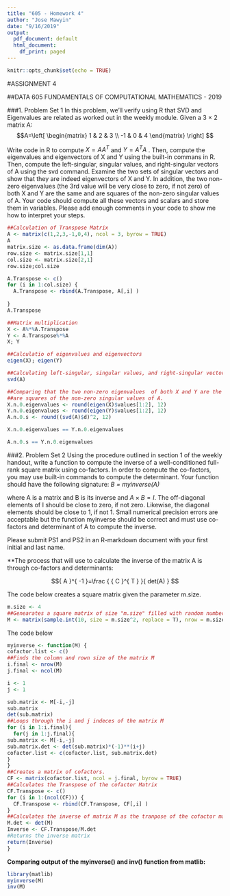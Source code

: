 ```yaml
---
title: "605 - Homework 4"
author: "Jose Mawyin"
date: "9/16/2019"
output:
  pdf_document: default
  html_document:
    df_print: paged
---
```


```r
knitr::opts_chunk$set(echo = TRUE)
```

#ASSIGNMENT 4

##DATA 605 FUNDAMENTALS OF COMPUTATIONAL MATHEMATICS - 2019

###1. Problem Set 1
In this problem, we’ll verify using R that SVD and Eigenvalues are related as worked
out in the weekly module. Given a 3 × 2 matrix A:
$$A=\left[ \begin{matrix} 1 & 2 & 3 \\ -1 & 0 & 4 \end{matrix} \right] $$



Write code in R to compute $X=A{ A }^{ T }$ and $Y={ A }^{ T }A$ . Then, compute the eigenvalues and eigenvectors of X and Y using the built-in commans in R.
Then, compute the left-singular, singular values, and right-singular vectors of A using the svd command. Examine the two sets of singular vectors and show that they are indeed eigenvectors of X and Y. In addition, the two non-zero eigenvalues (the 3rd value will be very close to zero, if not zero) of both X and Y are the same and are squares of the non-zero singular values of A.
Your code should compute all these vectors and scalars and store them in variables. Please add enough comments in your code to show me how to interpret your steps.

```r
##Calculation of Transpose Matrix
A <- matrix(c(1,2,3,-1,0,4), ncol = 3, byrow = TRUE)
A
matrix.size <- as.data.frame(dim(A))
row.size <- matrix.size[1,1]
col.size <- matrix.size[2,1]
row.size;col.size

A.Transpose <- c()
for (i in 1:col.size) {
  A.Transpose <- rbind(A.Transpose, A[,i] )
  
}
A.Transpose
```

```r
##Matrix multiplication
X <- A%*%A.Transpose
Y <- A.Transpose%*%A
X; Y
```



```r
##Calculatio of eigenvalues and eigenvectors
eigen(X); eigen(Y)

```

```r
##Calculating left-singular, singular values, and right-singular vectors of A.
svd(A)


```


```r
##Comparing that the two non-zero eigenvalues  of both X and Y are the same and
##are squares of the non-zero singular values of A.
X.n.0.eigenvalues <- round(eigen(X)$values[1:2], 12)
Y.n.0.eigenvalues <- round(eigen(Y)$values[1:2], 12)
A.n.0.s <- round((svd(A)$d)^2, 12)

X.n.0.eigenvalues == Y.n.0.eigenvalues

A.n.0.s == Y.n.0.eigenvalues
```



###2. Problem Set 2
Using the procedure outlined in section 1 of the weekly handout, write a function to compute the inverse of a well-conditioned full-rank square matrix using co-factors. In order to compute the co-factors, you may use built-in commands to compute the determinant. Your function should have the following signature:
*B = myinverse(A)*

where A is a matrix and B is its inverse and $A\times B=I$. The off-diagonal elements of I should be close to zero, if not zero. Likewise, the diagonal elements should be close to 1, if not 1. Small numerical precision errors are acceptable but the function myinverse should be correct and must use co-factors and determinant of A to compute the inverse.

Please submit PS1 and PS2 in an R-markdown document with your first initial and last name.

**The process that will use to calculate the inverse of the matrix A is through co-factors and determinants:

$${ A }^{ -1 }=\frac { { C }^{ T } }{ det(A) } $$

The code below creates a square matrix given the parameter m.size.
```r
m.size <- 4
##Genearates a square matrix of size "m.size" filled with random numbers between 1 to 10
M <- matrix(sample.int(10, size = m.size^2, replace = T), nrow = m.size)
```



The code below
```r
myinverse <- function(M) {
cofactor.list <- c()
##Finds the column and rown size of the matrix M
i.final <- nrow(M)
j.final <- ncol(M)

i <- 1
j <- 1

sub.matrix <- M[-i,-j]
sub.matrix
det(sub.matrix)
##Loops through the i and j indeces of the matrix M
for (i in 1:i.final){
  for(j in 1:j.final){
sub.matrix <- M[-i,-j]  
sub.matrix.det <- det(sub.matrix)*(-1)**(i+j)
cofactor.list <- c(cofactor.list, sub.matrix.det)
}
}
##Creates a matrix of cofactors.
CF <- matrix(cofactor.list, ncol = j.final, byrow = TRUE)
##Calculates the Transpose of the cofactor Matrix
CF.Transpose <- c()
for (i in 1:(ncol(CF))) {
  CF.Transpose <- rbind(CF.Transpose, CF[,i] )
}
##Calculates the inverse of matrix M as the tranpose of the cofactor matrix divded by the determinant of M
M.det <- det(M)
Inverse <- CF.Transpose/M.det
#Returns the inverse matrix
return(Inverse)
}

```
**Comparing output of the myinverse() and inv() function from matlib:**
```r
library(matlib)
myinverse(M)
inv(M)
```

